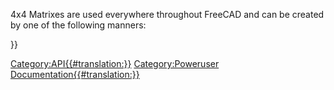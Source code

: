 <languages/>
<translate>
<!--T:31-->
{{VeryImportantMessage|(October 2019) Do not edit this page. The information is incomplete and outdated. For the latest API, see the [https://freecad.org/api autogenerated API documentation], or generate the documentation yourself, see [[Source documentation|Source documentation]].}}

<!--T:1-->
4x4 Matrixes are used everywhere throughout FreeCAD and can be created by one of the following manners:
</translate>
{{Code|code=
m = FreeCAD.Matrix()          # m = the [https://en.wikipedia.org/wiki/Identity_matrix identity matrix]
m = FreeCAD.Base.Matrix()
print m.A21()               # print m[1][0]
}}

<translate>

<!--T:2-->
{{APIFunction|A| | |all the matrix elements.}}
{{APIFunction|A11| | |a matrix element.}}
{{APIFunction|A12| | |a matrix element.}}
{{APIFunction|A13| | |a matrix element.}}
{{APIFunction|A14| | |a matrix element.}}
{{APIFunction|A21| | |a matrix element.}}
{{APIFunction|A22| | |a matrix element.}}
{{APIFunction|A23| | |a matrix element.}}
{{APIFunction|A24| | |a matrix element.}}
{{APIFunction|A31| | |a matrix element.}}
{{APIFunction|A32| | |a matrix element.}}
{{APIFunction|A33| | |a matrix element.}}
{{APIFunction|A34| | |a matrix element.}}
{{APIFunction|A41| | |a matrix element.}}
{{APIFunction|A42| | |a matrix element.}}
{{APIFunction|A43| | |a matrix element.}}
{{APIFunction|A44| | |a matrix element.}}
{{APIFunction|determinant| |Computes the [https://en.wikipedia.org/wiki/Determinant determinant] of the matrix|a number.}}
{{APIFunction|inverse| |Returns the [https://en.wikipedia.org/wiki/Inverse_matrix inverse] of this matrix, if possible|a Matrix}}
{{APIFunction|invert| |[https://en.wikipedia.org/wiki/Inverse_matrix Inverts] this matrix, if possible|nothing.}}
{{APIFunction|move|Vector|Makes this matrix a [https://en.wikipedia.org/wiki/Translation_%28geometry%29 translation] matrix|nothing.}}
{{APIFunction|multiply|Matrix or Vector|Returns the [https://en.wikipedia.org/wiki/Cross_product cross product] of a matrix or vector with this matrix|a Matrix}}
{{APIFunction|rotateX|Float(radians)|Makes this matrix a [https://en.wikipedia.org/wiki/Rotation_%28mathematics%29 rotation] about X transform|nothing.}}
{{APIFunction|rotateY|Float(radians)|Makes this matrix a [https://en.wikipedia.org/wiki/Rotation_%28mathematics%29 rotation] about Y transform|nothing.}}
{{APIFunction|rotateZ|Float(radians)|Makes this matrix a [https://en.wikipedia.org/wiki/Rotation_%28mathematics%29 rotation] about Z transform|nothing.}}
{{APIFunction|scale|Vector|Makes this matrix a [https://en.wikipedia.org/wiki/Scaling_matrix scaling transform]|nothing.}}
{{APIFunction|transform|Vector, Matrix|Makes this matrix a [https://en.wikipedia.org/wiki/Transformation_matrix transformation matrix] based on Vector and Matrix|nothing. }}
{{APIFunction|unity| |Makes this matrix the [https://en.wikipedia.org/wiki/Identity_matrix identity matrix]|nothing.}}

</translate>
{{Userdocnavi{{#translation:}}}}
[[Category:API{{#translation:}}]]
[[Category:Poweruser Documentation{{#translation:}}]]
{{clear}}